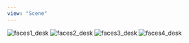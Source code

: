 ```yaml
---
view: "Scene"
---
```


<Image
  src="/lovemanifest/media/galleries/faces/faces1_desk.jpg?v=2"
  watermark="/wm:0.3:soea:4:24:0.15"
  alt="faces1_desk"
  priority
/>
<Image
  src="/lovemanifest/media/galleries/faces/faces2_desk.jpg?v=2"
  watermark="/wm:0.3:soea:4:4:0.15"
  alt="faces2_desk"
/>
<Image
  src="/lovemanifest/media/galleries/faces/faces3_desk.jpg?v=2"
  watermark="/wm:0.3:soea:4:4:0.15"
  alt="faces3_desk"
/>
<Image
  src="/lovemanifest/media/galleries/faces/faces4_desk.jpg?v=2"
  watermark="/wm:0.3:soea:4:4:0.15"
  alt="faces4_desk"
/>
